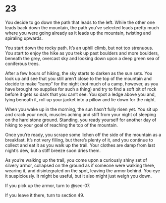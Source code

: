 # 23 {#sec-23}

You decide to go down the path that leads to the left. While the other one leads back down the mountain, the path you’ve selected leads pretty much where you were going already as it leads up the mountain, twisting and spiraling upwards. 

You start down the rocky path. It’s an uphill climb, but not too strenuous. You start to enjoy the hike as you trek up past boulders and more boulders, beneath the grey, overcast sky and looking down upon a deep green sea of coniferous trees. 

After a few hours of hiking, the sky starts to darken as the sun sets. You look up and see that you still aren’t close to the top of the mountain and decide to make “camp” for the night (not much of a camp, however, as you have brought no supplies for such a thing) and try to find a soft bit of rock before it gets so dark that you can’t see. You spot a ledge above you and, lying beneath it, roll up your jacket into a pillow and lie down for the night. 

When you wake up in the morning, the sun hasn’t fully risen yet. You sit up and crack your neck, muscles aching and stiff from your night of sleeping on the hard stone ground. Standing, you ready yourself for another day of hiking to your goal of reaching the top of the mountain. 

Once you’re ready, you scrape some lichen off the side of the mountain as a breakfast. It’s not very filling, but there’s plenty of it, and you continue to collect and eat it as you walk up the trail. Your clothes are damp from last night’s dew, but a stiff breeze soon dries them.

As you’re walking up the trail, you come upon a curiously shiny set of silvery armor, collapsed on the ground as if someone were walking there, wearing it, and disintegrated on the spot, leaving the armor behind. You eye it suspiciously. It might be useful, but it also might just weigh you down.

If you pick up the armor, turn to @sec-07.

If you leave it there, turn to section 49.
 
